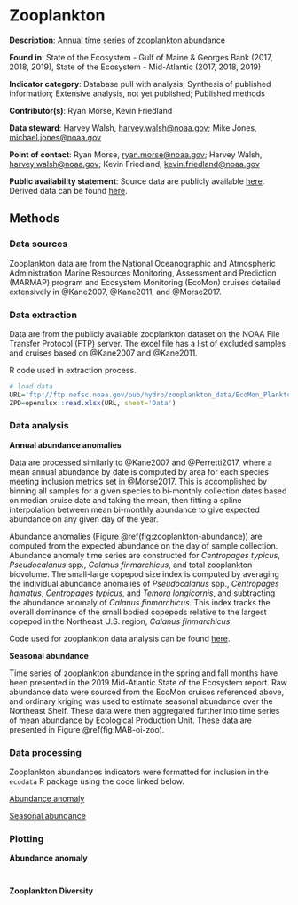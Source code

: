 # Zooplankton {#zooabund}

**Description**: Annual time series of zooplankton abundance

**Found in**: State of the Ecosystem - Gulf of Maine & Georges Bank (2017, 2018, 2019), State of the Ecosystem - Mid-Atlantic (2017, 2018, 2019)

**Indicator category**: Database pull with analysis; Synthesis of published information; Extensive analysis, not yet published; Published methods

**Contributor(s)**: Ryan Morse, Kevin Friedland
  
**Data steward**: Harvey Walsh, <harvey.walsh@noaa.gov>; Mike Jones, <michael.jones@noaa.gov>
  
**Point of contact**: Ryan Morse, <ryan.morse@noaa.gov>; Harvey Walsh, <harvey.walsh@noaa.gov>; Kevin Friedland, <kevin.friedland@noaa.gov>
  
**Public availability statement**: Source data are publicly available [here](ftp://ftp.nefsc.noaa.gov/pub/hydro/zooplankton_data/). Derived data can be found [here](https://comet.nefsc.noaa.gov/erddap/tabledap/zoo_abundance_soe_v1.html).

## Methods

### Data sources
Zooplankton data are from the National Oceanographic and Atmospheric Administration Marine Resources Monitoring, Assessment and Prediction (MARMAP) program and Ecosystem Monitoring (EcoMon) cruises detailed extensively in @Kane2007, @Kane2011, and @Morse2017.

### Data extraction 
Data are from the publicly available zooplankton dataset on the NOAA File Transfer Protocol (FTP) server. The excel file has a list of excluded samples and cruises based on @Kane2007 and @Kane2011.

R code used in extraction process.
```{r, echo = T, eval = F}
# load data
URL='ftp://ftp.nefsc.noaa.gov/pub/hydro/zooplankton_data/EcoMon_Plankton_Data_v3_0.xlsx'
ZPD=openxlsx::read.xlsx(URL, sheet='Data')
```

### Data analysis

**Annual abundance anomalies**

Data are processed similarly to @Kane2007 and @Perretti2017, where a mean annual abundance by date is computed by area for each species meeting inclusion metrics set in @Morse2017. This is accomplished by binning all samples for a given species to bi-monthly collection dates based on median cruise date and taking the mean, then fitting a spline interpolation between mean bi-monthly abundance to give expected abundance on any given day of the year. 

Abundance anomalies (Figure \@ref(fig:zooplankton-abundance)) are computed from the expected abundance on the day of sample collection. Abundance anomaly time series are constructed for *Centropages typicus*, *Pseudocalanus* spp., *Calanus finmarchicus*, and total zooplankton biovolume. The small-large copepod size index is computed by averaging the individual abundance anomalies of *Pseudocalanus* spp., *Centropages hamatus*, *Centropages typicus*, and *Temora longicornis*, and subtracting the abundance anomaly of *Calanus finmarchicus*. This index tracks the overall dominance of the small bodied copepods relative to the largest copepod in the Northeast U.S. region, *Calanus finmarchicus*.

Code used for zooplankton data analysis can be found [here](https://github.com/NOAA-EDAB/tech-doc/blob/master/R/stored_scripts/zooplankton_analsyis.R). 


**Seasonal abundance**

Time series of zooplankton abundance in the spring and fall months have been presented in the 2019 Mid-Atlantic State of the Ecosystem report. Raw abundance data were sourced from the EcoMon cruises referenced above, and ordinary kriging was used to estimate seasonal abundance over the Northeast Shelf. These data were then aggregated further into time series of mean abundance by Ecological Production Unit. These data are presented in Figure \@ref(fig:MAB-oi-zoo).

### Data processing

Zooplankton abundances indicators were formatted for inclusion in the `ecodata` R package using the code linked below.

[Abundance anomaly](https://github.com/NOAA-EDAB/ecodata/blob/master/data-raw/get_zoo_abun_anom.R)

[Seasonal abundance](https://github.com/NOAA-EDAB/ecodata/blob/master/data-raw/get_zoo_oi.R)

### Plotting

**Abundance anomaly**

```{r , code = readLines("https://raw.githubusercontent.com/NOAA-EDAB/ecodata/master/chunk-scripts/LTL.Rmd-MAB-zoo-abund.R"), fig.cap= "Large (red) and small-bodied (blue) copepod abundance in the Mid-Atlantic Bight.",  echo = F, fig.align='default',warning = F, fig.height=6, out.width= "50%", fig.show = 'hold'}

```


```{r , code = readLines("https://raw.githubusercontent.com/NOAA-EDAB/ecodata/master/chunk-scripts/LTL.Rmd-MAB-euph-cnid.R"), fig.cap="Stratified abundance of cnidarians and euphausiids in Mid-Atlantic Bight.",  echo = F, fig.align='default',warning = F, fig.height=6, out.width= "50%", fig.show = 'hold'}

```

**Zooplankton Diversity**

```{r , code = readLines("https://raw.githubusercontent.com/NOAA-EDAB/ecodata/master/chunk-scripts/LTL.Rmd-MAB-zoo-abund1.R"), fig.width = 8, fig.asp = .35, fig.cap="Zooplankton diversity in the Mid-Atlantic Bight."}

```